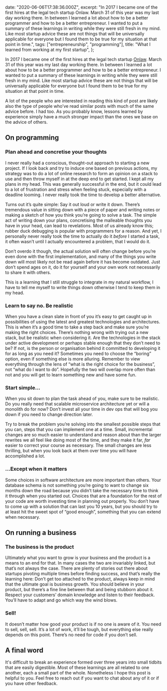 

  date: "2020-06-06T17:38:36.000Z",
  excerpt:
    "In 2017 I became one of the first hires at the legal tech startup Onlaw. March 31 of this year was my last day working there. In between I learned a lot about how to be a better programmer and how to be a better entrepreneur. I wanted to put a summary of these learnings in writing while they were still fresh in my mind. Like most startup advice these are not things that will be universally applicable for everyone but I found them to be true for my situation at that point in time.",
  tags: ["entrepreneurship", "programming"],
  title: "What I learned from working at my first startup",
};

In 2017 I became one of the first hires at the legal tech startup [Onlaw](https://onlaw.dk). March 31 of this year was my last day working there. In between I learned a lot about how to be a better programmer and how to be a better entrepreneur. I wanted to put a summary of these learnings in writing while they were still fresh in my mind. Like most startup advice these are not things that will be universally applicable for everyone but I found them to be true for my situation at that point in time.

A lot of the people who are interested in reading this kind of post are likely also the type of people who’ve read similar posts with much of the same advice before. I had too. As you probably know, lessons learned by experience simply have a much stronger impact than the ones we base on the advice of others.

## On programming

### Plan ahead and concretise your thoughts

I never really had a conscious, thought-out approach to starting a new project. If I look back and try to induce one based on previous actions, my strategy was to do a lot of online research to form an opinion on a stack to use and then throw myself in at the deep end to get started. I kept all my plans in my head. This was generally successful in the end, but it could lead to a lot of frustration and stress when feeling stuck, especially with a deadline looming. I never really took the time to develop a better alternative.

Turns out it’s quite simple: Say it out loud or write it down. There’s tremendous value in sitting down with a piece of paper and writing notes or making a sketch of how you think you’re going to solve a task. The simple act of writing down your plans, concretising the malleable thoughts you have in your head, can lead to revelations. Most of us already know this; rubber duck debugging is popular with programmers for a reason. And yet, I personally never really took the time to actually do it _before_ I started a task, it often wasn’t until I actually encountered a problem, that I would do it.

Don’t overdo it though, the actual solution will often change before you’re even done with the first implementation, and many of the things you write down will most likely not be read again before it has become outdated. Just don’t spend ages on it, do it for yourself and your own work not necessarily to share it with others.

This is a learning that I still struggle to integrate in my natural workflow, I have to tell me myself to write things down otherwise I tend to keep them in my head.

### Learn to say no. Be realistic

When you have a clean slate in front of you it’s easy to get caught up in possibilities of using the latest and greatest technologies and architectures. This is when it’s a good time to take a step back and make sure you’re making the right choices. There’s nothing wrong with trying out a new stack, but be realistic when considering it. Are the technologies in the stack under active development or perhaps stable enough that they don’t need to be? If not, is the person or organisation behind it committed to developing it for as long as you need it? Sometimes you need to choose the “boring” option, even if something else is more alluring. Remember to view everything through the lens of “what is the right choice for the business”, not “what do I want to do”. Hopefully the two will overlap more often than not and you will get to learn something new and have some fun.

### Start simple…

When you sit down to plan the task ahead of you, make sure to be realistic. Do you really need that scalable microservice architecture yet or will a monolith do for now? Don’t invest all your time in dev ops that will bog you down if you need to change direction later.

Try to break the problem you’re solving into the smallest possible steps that you can, steps that you can implement one at a time. Small, incremental changes are so much easier to understand and reason about than the larger rewrites we all feel like doing most of the time, and they make it far, _far_ easier to correct your course as necessary. The small changes are less thrilling, but when you look back at them over time you will have accomplished a lot.

### …Except when it matters

Some choices in software architecture are more important than others. Your database schema is not something you’re going to want to change six months down the road because you didn’t take the necessary time to think it through when you started out. Choices that are a foundation for the rest of your code are worth investing time in planning out properly. You don’t have to come up with a solution that can last you 10 years, but you should try to at least hit the sweet spot of “good enough”, something that you can extend when necessary.

## On running a business

### The business is the product

Ultimately what you want to grow is your business and the product is a means to an end for that. In many cases the two are invariably linked, but that’s not always the case. There are plenty of stories out there about startups pivoting multiple times before finding success, and that’s really the learning here: Don’t get too attached to the product, always keep in mind that the ultimate goal is business growth. You should believe in your product, but there’s a fine line between that and being stubborn about it. Respect your customers’ domain knowledge and listen to their feedback. You’ll have to adapt and go which way the wind blows.

### Sell!

It doesn’t matter how good your product is if no one is aware of it. You need to sell, sell, sell. It’s a lot of work, it’ll be tough, but everything else really depends on this point. There’s no need for code if you don’t sell.

## A final word

It's difficult to break an experience formed over three years into small tidbits that are easily digestible. Most of these learnings are all related to one another, each a small part of the whole. Nonetheless I hope this post is helpful to you. Feel free to reach out if you want to chat about any of it or if you have other feedback.
